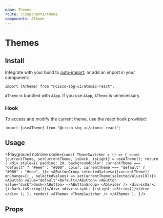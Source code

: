 ```yaml
---
name: Themes
route: /components/theme
components: ATheme
---
```



# Themes

## Install

Integrate with your build to [auto-import](/#integrating), or add an import in your component:

```
import {ATheme} from "@cisco-sbg-ui/atomic-react";
```

`ATheme` is bundled with `AApp`. If you use `AApp`, `ATheme` is unnecessary.

### Hook

To access and modify the current theme, use the react hook provided:

```
import {useATheme} from "@cisco-sbg-ui/atomic-react";
```

## Usage

<Playground
  noInline
  code={`const ThemeSwitcher = () => {
  const {currentTheme, setCurrentTheme, isDark, isLight} = useATheme();
  return (
    <div
      style={{
        padding: 20,
        backgroundColor: currentTheme === "default" ? "#eee" : "#000",
        color: currentTheme === "default" ? "#000" : "#eee",
      }}>
      <AButtonGroup
        selectedValues={[currentTheme]}
        onChange={(_, selectedValues) => setCurrentTheme(selectedValues[0])}>
        <AButton value="default">Default</AButton>
        <AButton value="dusk">Dusk</AButton>
      </AButtonGroup>
      <ADivider />
      <div>isDark: {isDark.toString()}</div>
      <div>isLight: {isLight.toString()}</div>
    </div>
  );
};
render(
  <ATheme>
    <ThemeSwitcher />
  </ATheme>
);
`}
/>

## Props

<Props of="ATheme" />
